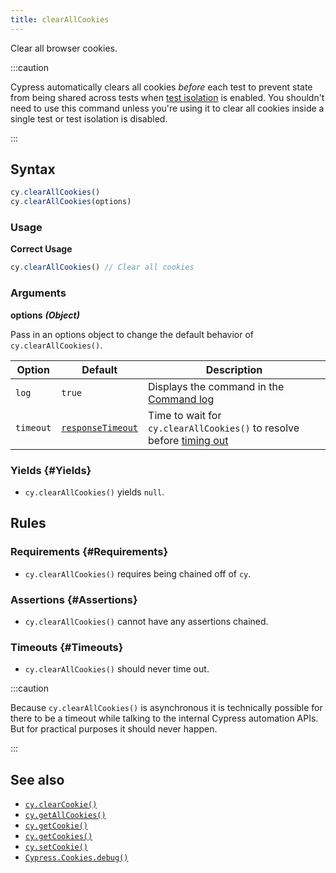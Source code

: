 ```yaml
---
title: clearAllCookies
---
```


Clear all browser cookies.

:::caution

Cypress automatically clears all cookies _before_ each test to prevent state
from being shared across tests when
[test isolation](/guides/core-concepts/writing-and-organizing-tests#Test-Isolation)
is enabled. You shouldn't need to use this command unless you're using it to
clear all cookies inside a single test or test isolation is disabled.

:::

## Syntax

```javascript
cy.clearAllCookies()
cy.clearAllCookies(options)
```

### Usage

**<Icon name="check-circle" color="green" /> Correct Usage**

```javascript
cy.clearAllCookies() // Clear all cookies
```

### Arguments

**<Icon name="angle-right" /> options** **_(Object)_**

Pass in an options object to change the default behavior of
`cy.clearAllCookies()`.

| Option    | Default                                                        | Description                                                                              |
| --------- | -------------------------------------------------------------- | ---------------------------------------------------------------------------------------- |
| `log`     | `true`                                                         | Displays the command in the [Command log](/guides/core-concepts/cypress-app#Command-Log) |
| `timeout` | [`responseTimeout`](/guides/references/configuration#Timeouts) | Time to wait for `cy.clearAllCookies()` to resolve before [timing out](#Timeouts)        |

### Yields [<Icon name="question-circle"/>](/guides/core-concepts/introduction-to-cypress#Subject-Management) {#Yields}

- `cy.clearAllCookies()` yields `null`.

## Rules

### Requirements [<Icon name="question-circle"/>](/guides/core-concepts/introduction-to-cypress#Chains-of-Commands) {#Requirements}

- `cy.clearAllCookies()` requires being chained off of `cy`.

### Assertions [<Icon name="question-circle"/>](/guides/core-concepts/introduction-to-cypress#Assertions) {#Assertions}

- `cy.clearAllCookies()` cannot have any assertions chained.

### Timeouts [<Icon name="question-circle"/>](/guides/core-concepts/introduction-to-cypress#Timeouts) {#Timeouts}

- `cy.clearAllCookies()` should never time out.

:::caution

Because `cy.clearAllCookies()` is asynchronous it is technically possible for
there to be a timeout while talking to the internal Cypress automation APIs. But
for practical purposes it should never happen.

:::

## See also

- [`cy.clearCookie()`](/api/commands/clearcookie)
- [`cy.getAllCookies()`](/api/commands/getallcookies)
- [`cy.getCookie()`](/api/commands/getcookie)
- [`cy.getCookies()`](/api/commands/getcookies)
- [`cy.setCookie()`](/api/commands/setcookie)
- [`Cypress.Cookies.debug()`](/api/cypress-api/cookies)
